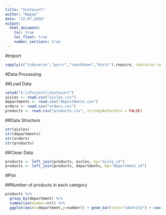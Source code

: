 ```yaml
---
title: "Instacart"
author: "Napas"
date: "22.07.2018"
output:
  html_document:
    toc: true
    toc_float: true
    number_sections: true
---
```


#Import

```r
sapply(c("tidyverse","purrr","rmarkdown","knitr"),require, character.only = TRUE)
```

#Data Processing

##Load Data

```r
setwd("E:\\Project\\Instacart")
aisles <- read.csv("aisles.csv")
departments <- read.csv("departments.csv")
orders <- read.csv("orders.csv")
products <- read.csv("products.csv", stringsAsFactors = FALSE)
```

##Data Structure

```r
str(aisles)
str(departments)
str(orders)
str(products)
```

##Clean Data

```r
products <- left_join(products, aisles, by="aisle_id")
products <- left_join(products, departments, by="department_id")
```


#Plot

##Number of products in each category

```r
products %>% 
  group_by(department) %>%
  summarise(number=n()) %>%
  ggplot(aes(x=department,y=number)) + geom_bar(stat="identity") + coord_flip()
```

